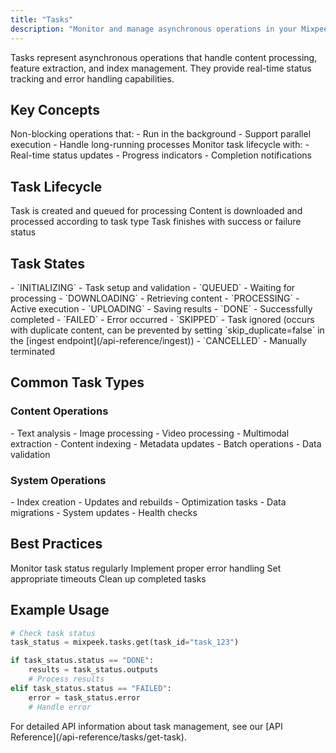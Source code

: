 ```yaml
---
title: "Tasks"
description: "Monitor and manage asynchronous operations in your Mixpeek applications"
---
```


<Note>
  Tasks represent asynchronous operations that handle content processing, feature extraction, and index management. They provide real-time status tracking and error handling capabilities.
</Note>

## Key Concepts

<CardGroup cols={2}>
  <Card title="Asynchronous Processing" icon="clock">
    Non-blocking operations that:
    - Run in the background
    - Support parallel execution
    - Handle long-running processes
  </Card>
  
  <Card title="Status Tracking" icon="chart-line">
    Monitor task lifecycle with:
    - Real-time status updates
    - Progress indicators
    - Completion notifications
  </Card>
</CardGroup>

## Task Lifecycle

<Steps>
  <Step title="Initialization">
    Task is created and queued for processing
  </Step>
  <Step title="Processing">
    Content is downloaded and processed according to task type
  </Step>
  <Step title="Completion">
    Task finishes with success or failure status
  </Step>
</Steps>

## Task States

<AccordionGroup>
  <Accordion title="Processing States" icon="spinner">
    - `INITIALIZING` - Task setup and validation
    - `QUEUED` - Waiting for processing
    - `DOWNLOADING` - Retrieving content
    - `PROCESSING` - Active execution
    - `UPLOADING` - Saving results
  </Accordion>

  <Accordion title="Final States" icon="flag-checkered">
    - `DONE` - Successfully completed
    - `FAILED` - Error occurred
    - `SKIPPED` - Task ignored (occurs with duplicate content, can be prevented by setting `skip_duplicate=false` in the [ingest endpoint](/api-reference/ingest))
    - `CANCELLED` - Manually terminated
  </Accordion>
</AccordionGroup>

## Common Task Types

### Content Operations

<CardGroup cols={2}>
  <Card title="Feature Extraction" icon="microscope">
    - Text analysis
    - Image processing
    - Video processing
    - Multimodal extraction
  </Card>
  
  <Card title="Asset Management" icon="database">
    - Content indexing
    - Metadata updates
    - Batch operations
    - Data validation
  </Card>
</CardGroup>

### System Operations

<CardGroup cols={2}>
  <Card title="Index Management" icon="layer-group">
    - Index creation
    - Updates and rebuilds
    - Optimization tasks
  </Card>
  
  <Card title="Maintenance" icon="wrench">
    - Data migrations
    - System updates
    - Health checks
  </Card>
</CardGroup>

## Best Practices

<Check>Monitor task status regularly</Check>
<Check>Implement proper error handling</Check>
<Check>Set appropriate timeouts</Check>
<Check>Clean up completed tasks</Check>

## Example Usage

```python
# Check task status
task_status = mixpeek.tasks.get(task_id="task_123")

if task_status.status == "DONE":
    results = task_status.outputs
    # Process results
elif task_status.status == "FAILED":
    error = task_status.error
    # Handle error
```

<Note>
For detailed API information about task management, see our [API Reference](/api-reference/tasks/get-task).
</Note>
